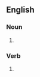 ==English==

===Noun===
{{head|en|noun form}}

# {{plural of|en|puggle}}

===Verb===
{{head|en|verb form}}

# {{en-third-person singular of|puggle}}